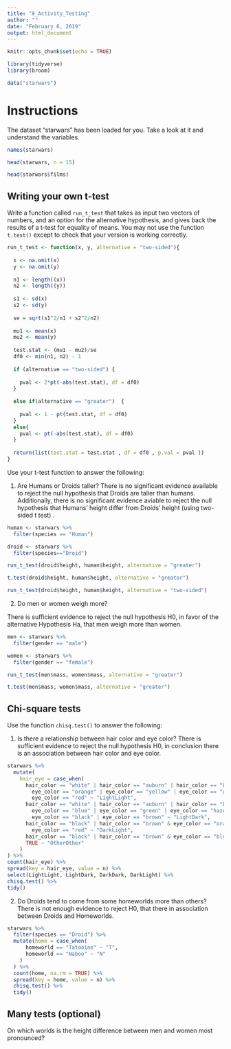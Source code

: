```yaml
---
title: "8_Activity_Testing"
author: ""
date: "February 6, 2019"
output: html_document
---
```


```r
knitr::opts_chunk$set(echo = TRUE)
```

```r
library(tidyverse)
library(broom)

data("starwars")
```

# Instructions

The dataset "starwars" has been loaded for you.  Take a look at it and understand the variables. 

```r
names(starwars)

head(starwars, n = 15)

head(starwars$films)
```


## Writing your own t-test

Write a function called `run_t_test` that takes as input two vectors of numbers, and an option for the alternative hypothesis, and gives back the results of a t-test for equality of means.  You may not use the function `t.test()` except to check that your version is working correctly.

```r
run_t_test <- function(x, y, alternative = "two-sided"){
  
  x <- na.omit(x)
  y <- na.omit(y)
  
  n1 <- length((x))
  n2 <- length((y))
  
  s1 <- sd(x)
  s2 <- sd(y)
  
  se = sqrt(s1^2/n1 + s2^2/n2)
  
  mu1 <- mean(x)
  mu2 <- mean(y)
  
  test.stat <- (mu1 - mu2)/se
  df0 <- min(n1, n2) - 1
  
  if (alternative == "two-sided") {
    
    pval <- 2*pt(-abs(test.stat), df = df0)
  }
  
  else if(alternative == "greater")  {
    
    pval <- 1 - pt(test.stat, df = df0)
  }
  else{
    pval <- pt(-abs(test.stat), df = df0)
  }
  
  return(list(test.stat = test.stat , df = df0 , p.val = pval ))
}
```

Use your t-test function to answer the following:

1. Are Humans or Droids taller?
There is no significant evidence available to reject the null hypothesis that Droids are taller than humans. Additionally, there is no significant evidence aviable to reject the null hypothesis that Humans' height differ from Droids' height (using two-sided t test) .
```r
human <- starwars %>% 
  filter(species == "Human")

droid <- starwars %>% 
  filter(species=="Droid")

run_t_test(droid$height, human$height, alternative = "greater")

t.test(droid$height, human$height, alternative = "greater")

run_t_test(droid$height, human$height, alternative = "two-sided")
```

2. Do men or women weigh more?

There is sufficient evidence to reject the null hypothesis H0, in favor of the alternative Hypothesis Ha, that men weigh more than women.
```r
men <- starwars %>% 
  filter(gender == "male")

women <- starwars %>% 
  filter(gender == "female")

run_t_test(men$mass, women$mass, alternative = "greater")

t.test(men$mass, women$mass, alternative = "greater")
```


## Chi-square tests

Use the function `chisq.test()` to answer the following:

1. Is there a relationship between hair color and eye color?
There is sufficient evidence to reject the null hypothesis H0, in conclusion there is an association between hair color and eye color.
```r
starwars %>% 
  mutate( 
    hair_eye = case_when(
      hair_color == "white" | hair_color == "auburn" | hair_color == "blonde" &
        eye_color == "orange" | eye_color == "yellow" | eye_color == "gold" |
        eye_color == "red" ~ "LightLight",
      hair_color == "white" | hair_color == "auburn" | hair_color == "blonde" &
        eye_color == "blue" | eye_color == "green" | eye_color == "hazel" |
        eye_color == "black" | eye_color == "brown" ~ "LightDark",
      hair_color == "black" | hair_color == "brown" & eye_color == "orange" | eye_color == "yellow" | eye_color == "gold" |
        eye_color == "red" ~ "DarkLight",
      hair_color == "black" | hair_color == "brown" & eye_color == "blue" | eye_color == "green" | eye_color == "hazel" | eye_color == "black" | eye_color == "brown" ~ "DarkDark",
      TRUE ~ "OtherOther"
    )
) %>% 
count(hair_eye) %>% 
spread(key = hair_eye, value = n) %>%
select(LightLight, LightDark, DarkDark, DarkLight) %>% 
chisq.test() %>% 
tidy()
```

2. Do Droids tend to come from some homeworlds more than others?
There is not enough evidence to reject H0, that there in association between Droids and Homeworlds.
```r
starwars %>% 
  filter(species == "Droid") %>% 
  mutate(home = case_when(
      homeworld == "Tatooine" ~ "T",
      homeworld == "Naboo" ~ "N"
    )
  ) %>% 
  count(home, na.rm = TRUE) %>%
  spread(key = home, value = n) %>% 
  chisq.test() %>% 
  tidy()

```


## Many tests (optional)

On which worlds is the height difference between men and women most pronounced?
 



